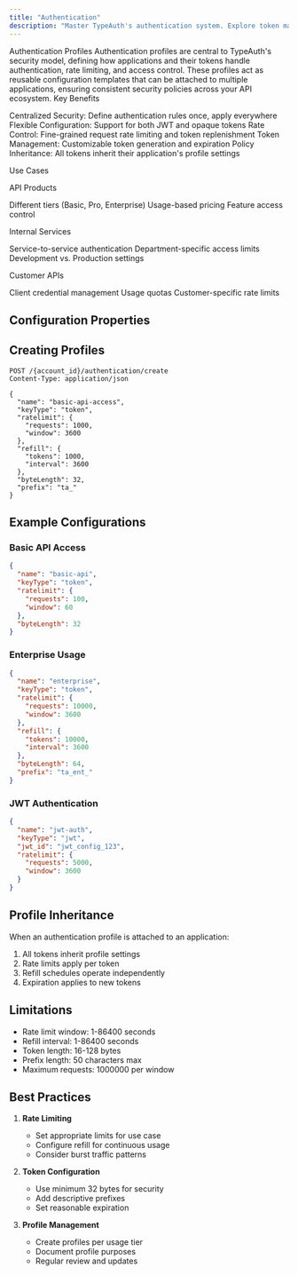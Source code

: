 ```yaml
---
title: "Authentication"
description: "Master TypeAuth's authentication system. Explore token management, rate limiting, and access control features to secure your API endpoints effectively."
---
```



Authentication Profiles
Authentication profiles are central to TypeAuth's security model, defining how applications and their tokens handle authentication, rate limiting, and access control. These profiles act as reusable configuration templates that can be attached to multiple applications, ensuring consistent security policies across your API ecosystem.
Key Benefits

Centralized Security: Define authentication rules once, apply everywhere
Flexible Configuration: Support for both JWT and opaque tokens
Rate Control: Fine-grained request rate limiting and token replenishment
Token Management: Customizable token generation and expiration
Policy Inheritance: All tokens inherit their application's profile settings

Use Cases

API Products

Different tiers (Basic, Pro, Enterprise)
Usage-based pricing
Feature access control


Internal Services

Service-to-service authentication
Department-specific access limits
Development vs. Production settings


Customer APIs

Client credential management
Usage quotas
Customer-specific rate limits

## Configuration Properties


## Creating Profiles

```http
POST /{account_id}/authentication/create
Content-Type: application/json

{
  "name": "basic-api-access",
  "keyType": "token",
  "ratelimit": {
    "requests": 1000,
    "window": 3600
  },
  "refill": {
    "tokens": 1000,
    "interval": 3600
  },
  "byteLength": 32,
  "prefix": "ta_"
}
```

## Example Configurations

### Basic API Access
```json
{
  "name": "basic-api",
  "keyType": "token",
  "ratelimit": {
    "requests": 100,
    "window": 60
  },
  "byteLength": 32
}
```

### Enterprise Usage
```json
{
  "name": "enterprise",
  "keyType": "token",
  "ratelimit": {
    "requests": 10000,
    "window": 3600
  },
  "refill": {
    "tokens": 10000,
    "interval": 3600
  },
  "byteLength": 64,
  "prefix": "ta_ent_"
}
```

### JWT Authentication
```json
{
  "name": "jwt-auth",
  "keyType": "jwt",
  "jwt_id": "jwt_config_123",
  "ratelimit": {
    "requests": 5000,
    "window": 3600
  }
}
```

## Profile Inheritance

When an authentication profile is attached to an application:
1. All tokens inherit profile settings
2. Rate limits apply per token
3. Refill schedules operate independently
4. Expiration applies to new tokens

## Limitations

- Rate limit window: 1-86400 seconds
- Refill interval: 1-86400 seconds
- Token length: 16-128 bytes
- Prefix length: 50 characters max
- Maximum requests: 1000000 per window

## Best Practices

1. **Rate Limiting**
   - Set appropriate limits for use case
   - Configure refill for continuous usage
   - Consider burst traffic patterns

2. **Token Configuration**
   - Use minimum 32 bytes for security
   - Add descriptive prefixes
   - Set reasonable expiration

3. **Profile Management**
   - Create profiles per usage tier
   - Document profile purposes
   - Regular review and updates
